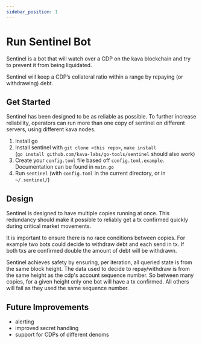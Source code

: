 ```yaml
---
sidebar_position: 1
---
```


# Run Sentinel Bot


Sentinel is a bot that will watch over a CDP on the kava blockchain and try to prevent it from being liquidated.

Sentinel will keep a CDP’s collateral ratio within a range by repaying (or withdrawing) debt.

## Get Started

Sentinel has been designed to be as reliable as possible. To further increase reliability, operators can run more than one copy of sentinel on different servers, using different kava nodes.

1. Install go
2. Install sentinel with `git clone <this repo>`, `make install`  
   (`go install github.com/kava-labs/go-tools/sentinel` should also work)
3. Create your `config.toml` file based off `config.toml.example`. Documentation can be found in `main.go`
4. Run `sentinel` (with `config.toml` in the current directory, or in `~/.sentinel/`)

## Design

Sentinel is designed to have multiple copies running at once. This redundancy should make it possible to reliably get a tx confirmed quickly during critical market movements.

It is important to ensure there is no race conditions between copies. For example two bots could decide to withdraw debt and each send in tx. If both txs are confirmed double the amount of debt will be withdrawn.

Sentinel achieves safety by ensuring, per iteration, all queried state is from the same block height. The data used to decide to repay/withdraw is from the same height as the cdp's account sequence number. So between many copies, for a given height only one bot will have a tx confirmed. All others will fail as they used the same sequence number.

## Future Improvements

- alerting
- improved secret handling
- support for CDPs of different denoms
